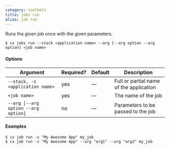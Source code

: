 ```yaml
---
category: toolbelt
title: jobs run
alias: job run
---
```


Runs the given job once with the given parameters.

```shell
$ cx jobs run --stack <application name> --arg [--arg option --arg option] <job name>
```

#### Options

| Argument | Required? | Default | Description |
|  ---  |  ---  |  ---  |  ---  |
| `--stack, -s <application name>` | yes | — | Full or partial name of the application |
| `<job name>` | yes | — | The name of the job |
| `--arg [--arg option --arg option]` | no | — | Parameters to be passed to the job |

#### Examples

```shell
$ cx job run -s "My Awesome App" my_job
$ cx job run -s "My Awesome App" --arg "arg1" --arg "arg2" my_job
```
